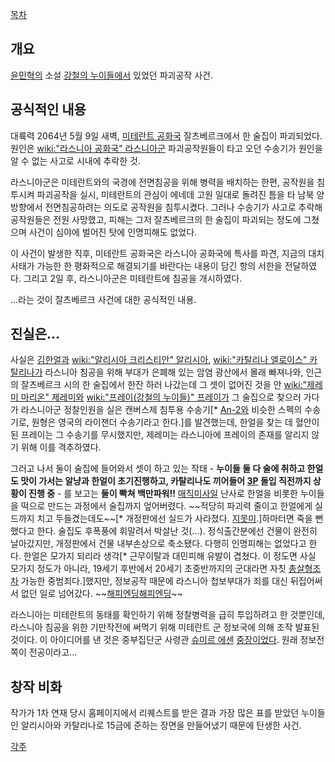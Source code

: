 [[목차]]

== 개요 ==
[[윤민혁]]의 소설 [[강철의 누이들]]에서 있었던 파괴공작 사건.

== 공식적인 내용 ==
대륙력 2064년 5월 9일 새벽, [[미테란트 공화국]] 잘츠베르크에서 한 술집이 파괴되었다. 원인은 [[wiki:"라스니아 공화국" 라스니아군]] 파괴공작원들이 타고 오던 수송기가 원인을 알 수 없는 사고로 시내에 추락한 것.

라스니아군은 미테란트와의 국경에 전면침공을 위해 병력을 배치하는 한편, 공작원을 침투시켜 파괴공작을 실시, 미테란트의 관심이 에네데 고원 일대로 돌려진 틈을 타 남북 양방향에서 전면침공하려는 의도로 공작원을 침투시켰다. 그러나 수송기가 사고로 추락해 공작원들은 전원 사망했고, 피해는 그저 잘츠베르크의 한 술집이 파괴되는 정도에 그쳤으며 사건이 심야에 벌어진 탓에 인명피해도 없었다.

이 사건이 발생한 직후, 미테란트 공화국은 라스니아 공화국에 특사를 파견, 지금의 대치사태가 가능한 한 평화적으로 해결되기를 바란다는 내용이 담긴 항의 서한을 전달하였다. 그리고 2일 후, 라스니아군은 미테란트에 침공을 개시하였다.

...라는 것이 잘츠베르크 사건에 대한 공식적인 내용.

== 진실은... ==
사실은 [[김한얼]]과 [[wiki:"알리시아 크리스티안" 알리시아]], [[wiki:"카탈리나 엘로이스" 카탈리나]]가 라스니아 침공을 위해 부대가 은폐해 있는 암염 광산에서 몰래 빠져나와, 인근의 잘츠베르크 시의 한 술집에서 한잔 하러 나갔는데 그 셋이 없어진 것을 안 [[wiki:"제레미 마리온" 제레미]]와 [[wiki:"프레이(강철의 누이들)" 프레이]]가 그 술집으로 찾으러 가다가 라스니아군 정찰인원을 실은 캔버스제 침투용 수송기[* [[An-2]]와 비슷한 스펙의 수송기로, 원형은 영국의 라이잰더 수송기라고 한다.]를 발견했는데, 한얼을 찾는 데 혈안이 된 프레이는 그 수송기를 무시했지만, 제레미는 라스니아에 프레이의 존재를 알리지 않기 위해 이를 격추하였다. 

그러고 나서 둘이 술집에 들어와서 셋이 하고 있는 작태 - '''누이들 둘 다 술에 취하고 한얼도 맛이 가서는 알냥과 한얼이 초기진행하고, 카탈리나도 끼어들어 [[3P]] 돌입 직전까지 상황이 진행 중''' - 를 보고는 '''둘이 빡쳐 백만파워!!''' [[매직미사일]] 난사로 한얼을 비롯한 누이들을 떡으로 만드는 과정에서 술집까지 엎어버렸다. ~~적당히 파괴력 줄이고 한얼에게 실드까지 치고 두들겼는데도~~[* 개정판에선 실드가 사라졌다. [[지못미]].]하마터면 죽을 뻔했다고 한다. 술집도 후폭풍에 휘말려서 박살난 것(…).
정식출간분에선 건물이 완전히 날아갔지만, 개정판에서 건물 내부손상으로 축소됐다. 다행히 인명피해는 없었다고 한다. 한얼은 모가지 되리라 생각[* 근무이탈과 대민피해 유발이 겹쳤다. 이 정도면 사실 모가지 정도가 아니라, 19세기 후반에서 20세기 초중반까지의 군대라면 자칫 [[총살형]]조차 가능한 중범죄다.]했지만, 정보공작 때문에 라스니아 첩보부대가 죄를 대신 뒤집어써서 없던 일로 넘어갔다. ~~[[해피엔딩해피엔딩]]~~

라스니아는 미테란트의 동태를 확인하기 위해 정찰병력을 급히 투입하려고 한 것뿐인데, 라스니아 침공을 위한 기만작전에 써먹기 위해 미테란트 군 정보국에 의해 조작 발표된 것이다. 이 아이디어를 낸 것은 중부집단군 사령관 [[슈미르 에센]] [[중장]]이었다. 원래 정보전 쪽이 전공이라고...

== 창작 비화 ==
작가가 1차 연재 당시 홈페이지에서 리퀘스트를 받은 결과 가장 많은 표를 받았던 누이들인 알리시아와 카탈리나로 15금에 준하는 장면을 만들어냈기 때문에 탄생한 사건.

[[각주]]

